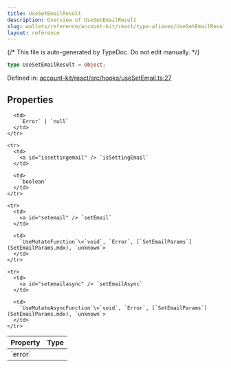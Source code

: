 ```yaml
---
title: UseSetEmailResult
description: Overview of UseSetEmailResult
slug: wallets/reference/account-kit/react/type-aliases/UseSetEmailResult
layout: reference
---
```


{/* This file is auto-generated by TypeDoc. Do not edit manually. */}

```ts
type UseSetEmailResult = object;
```

Defined in: [account-kit/react/src/hooks/useSetEmail.ts:27](https://github.com/alchemyplatform/aa-sdk/blob/153785ddc87beb160382c2bae7dbafa4a66ade9a/account-kit/react/src/hooks/useSetEmail.ts#L27)

## Properties

<table>
  <thead>
    <tr>
      <th align="left">Property</th>
      <th align="left">Type</th>
    </tr>
  </thead>

  <tbody>
    <tr>
      <td>
        <a id="error" /> `error`
      </td>

      <td>
        `Error` | `null`
      </td>
    </tr>

    <tr>
      <td>
        <a id="issettingemail" /> `isSettingEmail`
      </td>

      <td>
        `boolean`
      </td>
    </tr>

    <tr>
      <td>
        <a id="setemail" /> `setEmail`
      </td>

      <td>
        `UseMutateFunction`\<`void`, `Error`, [`SetEmailParams`](SetEmailParams.mdx), `unknown`>
      </td>
    </tr>

    <tr>
      <td>
        <a id="setemailasync" /> `setEmailAsync`
      </td>

      <td>
        `UseMutateAsyncFunction`\<`void`, `Error`, [`SetEmailParams`](SetEmailParams.mdx), `unknown`>
      </td>
    </tr>

  </tbody>
</table>
